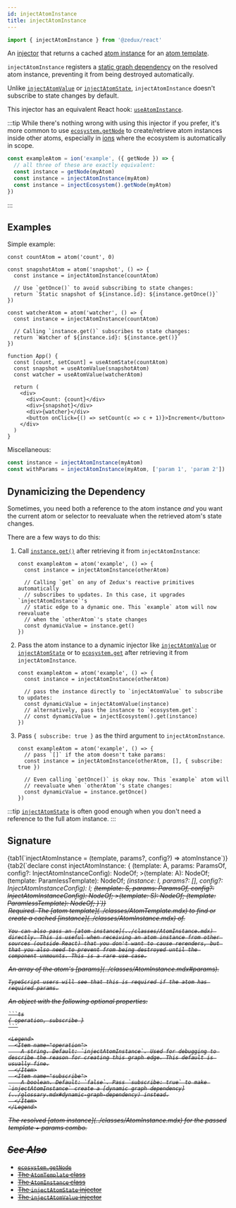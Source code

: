 ```yaml
---
id: injectAtomInstance
title: injectAtomInstance
---
```



```ts
import { injectAtomInstance } from '@zedux/react'
```

An [injector](../glossary.mdx#injector) that returns a cached [atom instance](../classes/AtomInstance.mdx) for an [atom template](../classes/AtomTemplate.mdx).

`injectAtomInstance` registers a [static graph dependency](../glossary.mdx#static-graph-dependency) on the resolved atom instance, preventing it from being destroyed automatically.

Unlike [`injectAtomValue`](./injectAtomValue.mdx) or [`injectAtomState`](./injectAtomState.mdx), `injectAtomInstance` doesn't subscribe to state changes by default.

This injector has an equivalent React hook: [`useAtomInstance`](../hooks/useAtomInstance.mdx).

:::tip
While there's nothing wrong with using this injector if you prefer, it's more common to use [`ecosystem.getNode`](../classes/Ecosystem.mdx#getnode) to create/retrieve atom instances inside other atoms, especially in [ions](../factories/ion.mdx) where the ecosystem is automatically in scope.

```ts
const exampleAtom = ion('example', ({ getNode }) => {
  // all three of these are exactly equivalent:
  const instance = getNode(myAtom)
  const instance = injectAtomInstance(myAtom)
  const instance = injectEcosystem().getNode(myAtom)
})
```

:::

## Examples

Simple example:

```tsx live ecosystemId=injectAtomInstance/example resultVar=App version=2
const countAtom = atom('count', 0)

const snapshotAtom = atom('snapshot', () => {
  const instance = injectAtomInstance(countAtom)

  // Use `getOnce()` to avoid subscribing to state changes:
  return `Static snapshot of ${instance.id}: ${instance.getOnce()}`
})

const watcherAtom = atom('watcher', () => {
  const instance = injectAtomInstance(countAtom)

  // Calling `instance.get()` subscribes to state changes:
  return `Watcher of ${instance.id}: ${instance.get()}`
})

function App() {
  const [count, setCount] = useAtomState(countAtom)
  const snapshot = useAtomValue(snapshotAtom)
  const watcher = useAtomValue(watcherAtom)

  return (
    <div>
      <div>Count: {count}</div>
      <div>{snapshot}</div>
      <div>{watcher}</div>
      <button onClick={() => setCount(c => c + 1)}>Increment</button>
    </div>
  )
}
```

Miscellaneous:

```ts
const instance = injectAtomInstance(myAtom)
const withParams = injectAtomInstance(myAtom, ['param 1', 'param 2'])
```

## Dynamicizing the Dependency

Sometimes, you need both a reference to the atom instance _and_ you want the current atom or selector to reevaluate when the retrieved atom's state changes.

There are a few ways to do this:

1. Call [`instance.get()`](../classes/AtomInstance.mdx#get) after retrieving it from `injectAtomInstance`:

   ```tsx
   const exampleAtom = atom('example', () => {
     const instance = injectAtomInstance(otherAtom)

     // Calling `get` on any of Zedux's reactive primitives automatically
     // subscribes to updates. In this case, it upgrades `injectAtomInstance`'s
     // static edge to a dynamic one. This `example` atom will now reevaluate
     // when the `otherAtom`'s state changes
     const dynamicValue = instance.get()
   })
   ```

2. Pass the atom instance to a dynamic injector like [`injectAtomValue`](./injectAtomValue.mdx) or [`injectAtomState`](./injectAtomState.mdx) or to [`ecosystem.get`](../classes/Ecosystem.mdx#get) after retrieving it from `injectAtomInstance`.

   ```tsx
   const exampleAtom = atom('example', () => {
     const instance = injectAtomInstance(otherAtom)

     // pass the instance directly to `injectAtomValue` to subscribe to updates:
     const dynamicValue = injectAtomValue(instance)
     // alternatively, pass the instance to `ecosystem.get`:
     // const dynamicValue = injectEcosystem().get(instance)
   })
   ```

3. Pass `{ subscribe: true }` as the third argument to `injectAtomInstance`.

   ```tsx
   const exampleAtom = atom('example', () => {
     // pass `[]` if the atom doesn't take params:
     const instance = injectAtomInstance(otherAtom, [], { subscribe: true })

     // Even calling `getOnce()` is okay now. This `example` atom will
     // reevaluate when `otherAtom`'s state changes:
     const dynamicValue = instance.getOnce()
   })
   ```

:::tip
[`injectAtomState`](./injectAtomState.mdx) is often good enough when you don't need a reference to the full atom instance.
:::

## Signature

<Tabs>
  {tab1(`injectAtomInstance = (template, params?, config?) => atomInstance`)}
  {tab2(`declare const injectAtomInstance: {
    <A extends AnyAtomTemplate>(template: A, params: ParamsOf<A>, config?: InjectAtomInstanceConfig): NodeOf<A>;
    <A extends AnyAtomTemplate<{
        Params: [];
    }>>(template: A): NodeOf<A>;
    <A extends AnyAtomTemplate>(template: ParamlessTemplate<A>): NodeOf<A>;
    <I extends AnyAtomInstance>(instance: I, params?: [], config?: InjectAtomInstanceConfig): I;
    <S extends Selectable>(template: S, params: ParamsOf<S>, config?: InjectAtomInstanceConfig): NodeOf<S>;
    <S extends Selectable<any, []>>(template: S): NodeOf<S>;
    <S extends Selectable>(template: ParamlessTemplate<S>): NodeOf<S>;
}`)}
</Tabs>

<Legend>
  <Item name="template">
    Required. The [atom template](../classes/AtomTemplate.mdx) to find or create a cached [instance](../classes/AtomInstance.mdx) of.

    You can also pass an [atom instance](../classes/AtomInstance.mdx) directly. This is useful when receiving an atom instance from other sources (outside React) that you don't want to cause rerenders, but that you also need to prevent from being destroyed until the component unmounts. This is a rare use case.

  </Item>
  <Item name="params">
    An array of the atom's [params](../classes/AtomInstance.mdx#params).
    
    TypeScript users will see that this is required if the atom has required params.

  </Item>
  <Item name="config">
    An object with the following optional properties:

    ```ts
    { operation, subscribe }
    ```

    <Legend>
      <Item name="operation">
        A string. Default: `injectAtomInstance`. Used for debugging to describe the reason for creating this graph edge. This default is usually fine.
      </Item>
      <Item name="subscribe">
        A boolean. Default: `false`. Pass `subscribe: true` to make `injectAtomInstance` create a [dynamic graph dependency](../glossary.mdx#dynamic-graph-dependency) instead.
      </Item>
    </Legend>

  </Item>
  <Item name="Returns">
    The resolved [atom instance](../classes/AtomInstance.mdx) for the passed template + params combo.

  </Item>
</Legend>

## See Also

- [`ecosystem.getNode`](../classes/Ecosystem.mdx#getnode)
- [The `AtomTemplate` class](../classes/AtomTemplate.mdx)
- [The `AtomInstance` class](../classes/AtomInstance.mdx)
- [The `injectAtomState` injector](./injectAtomState.mdx)
- [The `injectAtomValue` injector](./injectAtomValue.mdx)
